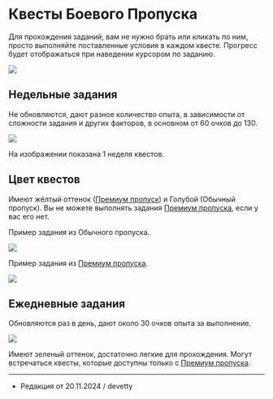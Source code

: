 # Квесты Боевого Пропуска

Для прохождения заданий, вам не нужно брать или кликать по ним,  просто выполняйте поставленные условия в каждом квесте. Прогресс будет отображаться при наведении курсором по заданию.

<img src="https://s3.etty.su/wiki/survival/battlepass/quests/menu.png" />

## Недельные задания

Не обновляются, дают разное количество опыта, в зависимости от сложности задания и других факторов, в основном от 60 очков до 130.

<img src="https://s3.etty.su/wiki/survival/battlepass/quests/weekly_quests.png" />

На изображении показана 1 неделя квестов.

## Цвет квестов

Имеют жёлтый оттенок ([Премиум пропуск](https://etty.su/docs/wiki/battlepass/bpinfo#Премиум%20пропуск)) и Голубой (Обычный пропуск). Вы не можете выполнять задания [Премиум пропуска](https://etty.su/docs/wiki/battlepass/bpinfo#Премиум%20пропуск), если у вас его нет.

Пример задания из Обычного пропуска.

<img src="https://s3.etty.su/wiki/survival/battlepass/quests/free_quest.png" /> 

Пример задания из [Премиум пропуска](https://etty.su/docs/wiki/battlepass/bpinfo#Премиум%20пропуск).

<img src="https://s3.etty.su/wiki/survival/battlepass/quests/premium_quest.png" /> 

## Ежедневные задания

Обновляются раз в день, дают около 30 очков опыта за выполнение.

<img src="https://s3.etty.su/wiki/survival/battlepass/quests/daily_quests.png" />

Имеют зеленый оттенок, достаточно легкие для прохождения. Могут встречаться квесты, которые доступны только с [Премиум пропуска](https://etty.su/docs/wiki/battlepass/bpinfo#Премиум%20пропуск).

--------

- Редакция от 20.11.2024 / devetty
